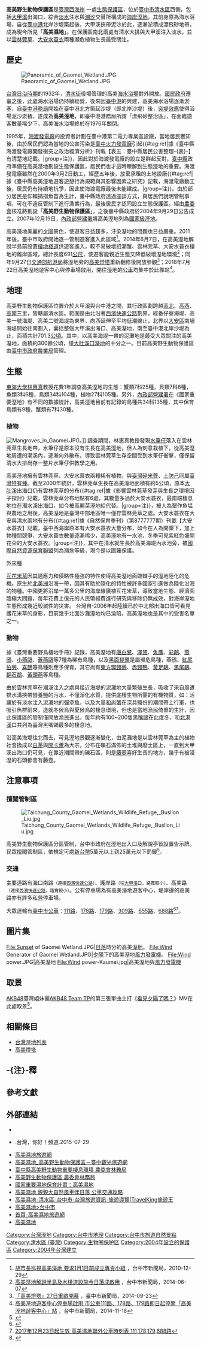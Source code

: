 {{Infobox protected area
| name = 高美野生動物保護區
| iucn_category = IV
| photo = 台中高美濕地.jpg
| photo_caption = {{maplink|frame=yes|plain=yes|type=shape|zoom=13|frame-align=center|frame-width=300}}
| location = {{TWN}}[[臺中市|臺中市]][[清水區_(臺灣)|清水區]]
| area = 701.3公頃
| established = 2004年9月29日
| governing_body = 行政院農委會<br />台中市政府
| coordinates  = {{坐標|24.311134|N|120.549753|E|display=title,inline}}
}}

'''高美野生動物保護區'''是[[臺灣|臺灣]][[台灣西部|西海岸]]                                                                                                                               一處[[臺灣自然生態保護區|生態保護區]]，位於[[臺中市|臺中市]][[清水區_(臺灣)|清水區]]西側，包括[[大甲溪|大甲溪]]出海口，綜合[[淡水|淡水]]注水與[[潮汐|潮汐]]交替所構成的[[海岸|海岸]][[溼地|溼地]]{{r|taichung}}{{r|Hui-Zhen}}。其前身原為海水浴場，自從[[臺中港|臺中港]]北岸沙堤築起後，大甲溪挾帶泥沙於此，逐漸淤積成漂飛砂地帶，成為現今所見「'''高美濕地'''」{{r|CCA}}{{r|Jin-Fong}}。在保護區南北兩處有清水大排與大甲溪注入淡水，並以[[雲林莞草|雲林莞草]]、[[大安水蓑衣|大安水蓑衣]]兩種瀕危植物生長最受關注{{r|Hui-Zhen}}。

==歷史==
[[File:Panoramic_of_Gaomei_Wetland.JPG|thumb]]

[[台灣日治時期|台灣日治時期]]的1932年，[[清水街|清水街]]役場管理的高美[[海水浴場|海水浴場]]對外開放{{r|CCA}}。[[國民政府|國民政府]]遷臺之後，此處海水浴場仍持續經營，後來因[[臺中港|臺中港]]的興建，高美海水浴場逐漸淤塞，自[[臺中港務局|臺中港務局]]開始在臺中港北方築起沙堤（即北岸沙堤）後，[[突堤效應|突堤效應]]使得浴場泥沙淤積，遂成為'''高美溼地'''，即臺中港港務局所謂「漂飛砂整治區」，在面臨遊客數量稀少下，高美海水浴場終於在1976年關閉{{r|Jin-Fong}}{{r|CCA}}。

1995年，[[海渡發電廠|海渡發電廠]]的投資者計劃在臺中港第二電力專業區設廠，當地居民獲知後，由於居民們認為當地的公害污染是[[臺中火力發電廠|臺中火力發電廠]]引起{{#tag:ref|據《臺中縣海渡發電廠開發衝突之政治經濟分析》刊載【表五：臺中縣居民公害整理-{表}-】有清楚地記載。|group=注}}，因此對於海渡發電廠的設立是群起反對，[[臺中縣|臺中縣]]政府準備在高美溼地劃設生態保護區，居民們也才這時瞭解到生態溼地的重要{{r|Jin-Fong}}。海渡發電廠雖然在2000年3月2日動工，經歷五年後，放棄承租的土地設廠{{#tag:ref|據《臺中縣高美溼地遊客遊憩行為規範與其影響因素之研究》記載，海渡電廠動工後，居民仍有持續地抗爭，因此使海渡電廠最後未能建成。|group=注}}{{r|Jin-Fong}}{{r|Zhao-Liang}}。由於部分居民是仰賴捕撈魚苗為生計，臺中縣政府透過座談方式，與居民們說明管制事項，可在不違反管制下進行漁業行為，最後居民才認同設立生態保護區{{r|Jin-Fong}}。經由[[農委會|農委會]]核准將劃設「'''高美野生動物保護區'''」，之後臺中縣政府於2004年9月29日公告成立{{r|taichung}}。2007年12月19日，[[中華民國內政部|內政部]][[內政部營建署|營建署]]將高美溼地列為[[台灣溼地列表#國家級溼地|國家級溼地]]{{r|Wetlands}}。

高美溼地美麗的[[夕陽|夕陽]]景色，使遊客日益趨多，汙染溼地的問題也日益嚴重。2011年後，臺中市政府開始逐一管制遊客進入此區域<ref>[http://www.taichung.gov.tw/ct.asp?xItem=24008&ctNode=712&mp=100010 胡市長巡視高美溼地 要求1月1日前成立專責小組] {{Wayback|url=http://www.taichung.gov.tw/ct.asp?xItem=24008&ctNode=712&mp=100010 |date=20141129052347 }}，台中市新聞局，2010-12-29</ref>。2014年6月7日，在高美溼地解說半島前設置[[棲地|棲地]][[棧道|棧道]]供遊客進入，較不易破壞招潮蟹、雲林莞草、大安水蓑衣棲地的離岸區域，總計長度691[[公尺|公尺]]，使遊客能親近生態又降低破壞溼地環境<ref>[http://www.taichung.gov.tw/ct.asp?xItem=1139536&ctNode=712&mp=100010 高美溼地解說半島及木棧道設施今日落成啟用] {{Wayback|url=http://www.taichung.gov.tw/ct.asp?xItem=1139536&ctNode=712&mp=100010 |date=20141129052358 }}，台中市新聞局，2014-06-07</ref>；同年9月27日[[交通部航港局|交通部航港局]]將溼地旁的[[高美燈塔|高美燈塔]]重新翻修後開放參觀<ref>[http://www.taichung.gov.tw/ct.asp?xItem=1260533&ctNode=712&mp=100010 「高美燈塔」27日重啟開幕] {{Wayback|url=http://www.taichung.gov.tw/ct.asp?xItem=1260533&ctNode=712&mp=100010 |date=20141129052352 }}，臺中市新聞局，2014-09-23</ref>；2018年7月22日高美溼地遊客中心與停車場啟用，開往溼地的[[公共汽車|公車]]均集中於此靠站<ref>[http://www.taichung.gov.tw/ct.asp?xItem=1302427&ctNode=712&mp=100010 高美溼地遊客中心停車場啟用 市公車111路、178路、179路即日起停靠「高美溼地遊客中心」站] {{Wayback|url=http://www.taichung.gov.tw/ct.asp?xItem=1302427&ctNode=712&mp=100010 |date=20141129043824 }}，台中市新聞局，2014-11-18</ref>。

==地理==
高美野生動物保護區位置介於大甲溪與台中港之間，其行政區劃跨越[[高北里|高北]]、[[高西里|高西]]、[[高南里|高南]]三里，皆轄屬清水區{{r|map}}。範圍是由北沿著[[西濱快速公路|西濱快速公路]]劃界，經番仔寮海堤、高美一號海堤、高美二號海堤為東界，向西延伸至平均低潮線止，北界以[[大安區_(臺中市)|大安區]]南埔海堤開始往南劃入，囊括整個大甲溪出海口、高美溼地，南至臺中港北岸沙堤為止，面積共計701.3[[公頃|公頃]]{{r|taichung}}。其中，以高美海堤一帶的泥灘地是最受大眾關注的高美溼地，面積約300餘公頃，僅[[大肚溪口野生動物保護區|大肚溪口溼地]]的十分之一{{r|Hui-Zhen}}。目前高美野生動物保護區由[[臺中市政府|臺中市政府]][[臺中市政府農業局|農業局]]管理{{r|agriculture}}。

==生態==
[[東海大學_(台灣)|東海大學]][[林惠真|林惠真]]教授花費1年調查高美溼地的生態：蟹類7科25種，貝類7科8種，魚類3科6種，鳥類34科104種，植物27科105種{{r|Hui-Zhen}}。另外，[[內政部營建署|內政部營建署]]在《國家重要溼地》有不同的數據統計，高美溼地目前有記錄的鳥種共34科135種，其中保育鳥類有9種，蟹類有7科30種{{r|wetland.org}}。

===植物===
[[File:Mangroves_in_Gaomei.JPG|right]]。]]
調查期間，林惠真教授發現[[水筆仔|水筆仔]]落入在雲林莞草生長地帶，水筆仔是原本沒有生長在高美溼地，但人為刻意栽植下，從高美溼地周遭的潮溪內，逐漸向外散布，導致雲林莞草生存空間受到水筆仔衝擊，僅保留清水大排尚存一整片水筆仔供教學之用{{r|Ting-Nin}}。

高美溼地擁有雲林莞草、大安水蓑衣兩種稀有植物，與[[台灣碎米薺|臺灣碎米薺]]、[[土防己|土防己]]同屬[[台灣特有種列表|臺灣特有種]]{{r|Hui-Zhen}}。截至2000年統計，雲林莞草生長在高美溼地面積有約5公頃，原本[[大肚溪|大肚溪]]出海口仍有雲林莞草的分布{{#tag:ref|據《影響雲林莞草發芽與生長之環境因子探討》記載，雲林莞草分布地點有6處，其數量多過於大安水蓑衣，最南端棲息地位在濁水溪出海口，如今被高麗菜溼地給代替。|group=注}}，被人為墾作魚塭與農地之用後，高美溼地是臺灣中部地區唯一僅存雲林莞草之處{{r|Ting-Nin}}{{r|Meng-Hsiang}}。大安水蓑衣在大安與清水兩地有分布{{#tag:ref|據《自然保育季刊》（第8777777期）刊載【大安水蓑衣】記載，臺中西海岸原本有大安水蓑衣大量分布，如今在人為開墾下，加上物種間競爭，大安水蓑衣數量逐漸稀少，高美溼地有一水池，冬季可見紫紅色盛開花朵的大安水蓑衣。|group=注}}，其中在清水就生長於高美海堤內水池旁，被[[國際自然保護聯盟|國際自然資源保育聯盟]]列為瀕危等級，現今是以圍籬保護{{r|Hui-Zhen}}{{r|Shou-Ming}}。
;外來種
[[互花米草|互花米草]]因其適應力和侵略性極強的特性使得高美溼地面臨棘手的溼地陸化的危機。原生於[[北美洲|北美洲]]沿海一帶，因其有助於陸化的特性被許多國家引進做為陸化沿海的物種。中國更將沿岸一萬多公里的海岸線廣植互花米草，導致當地生態、經濟面臨極大問題，每年花費上億元的人民幣經費進行研究與移除仍無成效，對海岸溼地生態形成幾近毀滅性的災害。
台灣自-2006年起陸續已於中北部出海口皆可看見護花米草的身影，目前幾乎北面沙灘溼地均已淪陷，高美溼地也是其中的受害名單之一。

===動物===
據《臺灣重要野鳥棲地手冊》記錄，高美溼地有[[唐白鷺|唐白鷺]]、[[澤鵟|澤鵟]]、[[魚鷹|魚鷹]]、[[彩鷸|彩鷸]]、[[燕鴴|燕鴴]]、[[小燕鷗|小燕鷗]]、[[蒼燕鷗|蒼燕鷗]]等7種為稀有鳥種，以及[[黑面琵鷺|黑面琵鷺]]是屬瀕危鳥種，燕鴴、[[紅尾伯勞|紅尾伯勞]]、[[喜鵲|喜鵲]]等鳥種則應予保育{{r|Shi-Chin}}。其它尚有[[東方環頸鴴|東方環頸鴴]]、[[赤頸鴨|赤頸鴨]]、[[黃足鷸|黃足鷸]]、[[黑尾鷸|黑尾鷸]]、[[翻石鷸|翻石鷸]]、[[黃頭燕|黃頭燕]]等鳥種{{r|wetland.org}}。

由於雲林莞草在潮溪注入之處與接近海堤的泥灘地大量繁殖生長，吸收了來自周遭排水溝挾帶營養鹽的污水，不僅淨化水質，提供底棲生物所需的有機物質，如：活躍於有淡水注入泥灘地的[[彈塗魚|彈塗魚]]，以及大量[[和尚蟹|和尚蟹]]在深具鹽份的潮間帶上行軍，也吸引魚群前來，造就冬候鳥與夏候鳥的棲息環境，但也是當地漁民倚重的生計，因此保護區的管制僅開放漁民進出{{r|Hui-Zhen}}{{r|Meng-Hsiang}}。每年約有100~200隻[[黑嘴鷗|黑嘴鷗]]在此度冬，和[[北港溪_(雲林縣)|北港溪]]口共列為臺灣黑嘴鷗最多的棲息地。

沿高美海堤往北而去，可見溼地景觀逐漸變化，由泥灘地是以雲林莞草為主的植物社會換成以[[白茅|白茅]]與[[開卡蘆|開卡蘆]]為大宗，分布在礫石滿佈的土堆與廢土區上，一直到大甲溪出海口仍可見，在靠近潮間帶的礫石區，則是[[藤壺|藤壺]]喜好生長的地方，幾乎有被浸溼的石頭都會有藤壺{{r|Ting-Nin}}。

==注意事項==
===擅闖管制區===
[[File:Taichung_County_Gaomei_Wetlands_Wildlife_Refuge,_Buslion_Liu.jpg|thumb]]

高美野生動物保護區分區管制，台中市政府在溼地出入口及解說亭皆設置告示牌。民眾擅闖管制區，依規定可處[[新台幣|新台幣]]5萬元以上到25萬元以下罰鍰<ref>{{Cite web |url=https://udn.com/news/story/2/2302630 |title=高美濕地抓文蛤 至少罰5萬他驚呼「這餐好貴！」- udn聯合新聞網 - 2017.2.23 |accessdate=2017-07-04 |archive-date=2017-09-19 |archive-url=https://web.archive.org/web/20170919092218/https://udn.com/news/story/2/2302630 |dead-url=no }}</ref>。

===交通===
主要道路有海口南路<small>（連接[[西濱快速公路|西濱快速公路]]）</small>、護岸路<small>（往[[大甲溪|大甲溪]]口，路寬較小）</small>、高美路<small>（連接[[西濱快速公路|西濱快速公路]]，路寬較小）</small>。公有停車場為有高美溼地遊客中心，堤岸邊的高美路亦有許多私營停車場。

大眾運輸有[[臺中市市區公車|臺中市公車]]：[[台中市公車111路|111路]]、[[台中市公車178路|178路]]、[[台中市公車179路|179路]]、[[台中市公車309路|309路]]、[[台中市公車655路|655路]]、[[台中市公車688路|688路]]<ref>{{Cite web |url=http://tptis2015.blogspot.tw/2017/05/688.html?m=1 |title=688路 - 臺中市公共運輸資訊平台 |accessdate=2017-07-05 |archive-date=2018-01-03 |archive-url=https://web.archive.org/web/20180103072427/https://tptis2015.blogspot.tw/2017/05/688.html?m=1 |dead-url=no }}</ref><ref>[http://www.g-bus.com.tw/geya/geyafile/20171228105417.pdf 2017年12月23日起生效 高美濕地聯外公車時刻表 111,178,179,688路]{{Dead link|date=2018年6月 |bot=InternetArchiveBot |fix-attempted=no }}</ref>。

==圖片集==
<gallery>
File:Sunset of Gaomei Wetland.JPG|[[日落|日落]]時分的高美[[溼地|溼地]]。
File:Wind Generator of Gaomei Wetland.JPG|[[夕陽|夕陽]]下的高美溼地[[風力發電機|風力發電機]]。
File:Wind power.JPG|高美溼地
File:Wind power-Kaumei.jpg|高美溼地與[[風力發電機|風力發電機]]
</gallery>

==取景==
[[AKB48|AKB48]]臺灣姐妹團[[AKB48_Team_TP|AKB48 Team TP]]的第三張單曲主打《[[看見夕陽了嗎？|看見夕陽了嗎？]]》MV在此處取景<ref>{{Cite web |url=https://www.youtube.com/watch?v=fvRiroJlFrw |title=｜AKB48 Team TP｜-【看見夕陽了嗎？】官方完整MV |accessdate=2019-12-28 |archive-date=2019-12-23 |archive-url=https://web.archive.org/web/20191223070132/https://www.youtube.com/watch?v=fvRiroJlFrw |dead-url=no }}</ref>。

==相關條目==
*[[台灣溼地列表|台灣溼地列表]]
*[[高美燈塔|高美燈塔]]

==-{注}-釋==
{{reflist|group=注|colwidth=30em}}

==參考文獻==
{{reflist|colwidth=30em|refs=

<ref name="map">{{cite book |title=《1：16,000清水鎮行政區域圖》|publisher=內政部|language=zh-tw|isbn=9860043043|year=2006}}</ref>

<ref name="CCA">{{cite web|url=http://www.wetland.org.tw/hope/PDF/7907.pdf |title=淺談台中高美濕地的經營與管理 |work=吳長錕 |publisher=台灣濕地保護聯盟 |page=26頁 |accessdate=2018-06-02|year=2010 |language=zh-tw}}</ref>

<ref name="taichung">{{cite web|url=http://www.taichung.gov.tw/files/%E9%AB%98%E7%BE%8E(%E4%BF%9D%E8%82%B2%E8%AA%B2)(1)(1).doc|title=高美野生動物保護區範圍及管制事項|work=法規查詢|publisher=臺中縣政府農業處|accessdate=2010-08-05|language=zh-tw}}</ref>

<ref name="agriculture">{{cite web|url=http://www.taichung.gov.tw/agriculture_b/business/businessA_2.asp?boss_id=87|title=自然保育科科長|work=主管介紹|publisher=臺中縣政府農業處|accessdate=2010-08-10|language=zh-tw}}</ref>

<ref name="Hui-Zhen">{{cite book |title=《高美溼地生物資源》|author=林惠真|publisher=臺中縣政府|language=zh-tw|isbn=9570211334|year=1998}}</ref>

<ref name="Shi-Chin">{{cite book |title=《臺灣重要野鳥棲地手冊》|author=廖世卿|publisher=中華民國野鳥學會|language=zh-tw|isbn=957997666X|year=2001}}</ref>

<ref name="Jin-Fong">{{cite book |title=[[逢甲大學|逢甲大學]]土地管理學系碩士在職專班碩士論文|chapter=臺中縣高美溼地遊客遊憩行為規範與其影響因素之研究|author=張金鳳|publisher=逢甲大學|language=zh-tw|date=2004}}</ref>

<ref name="Zhao-Liang">{{cite book |title=逢甲大學建築及都市計畫硏究所碩士論文|chapter=臺中縣海渡發電廠開發衝突之政治經濟分析|author=彭兆良|publisher=逢甲大學|language=zh-tw|date=2000}}</ref>

<ref name="Ting-Nin">{{cite book |title=東海大學景觀系研究所碩士論文|chapter=遊客對高美溼地環境認知與保育態度之研究|author=林庭寧|publisher=東海大學|language=zh-tw|date=2005}}</ref>

<ref name="Shou-Ming">{{cite book |title=[[中興大學|中興大學]]農學院植物學研究所碩士論文|chapter=大甲溪口地區植物資源及植群演替趨勢之研究|author=王守民|publisher=中興大學|language=zh-tw|date=1991}}</ref>

<ref name="Meng-Hsiang">{{cite book |title=中興大學生命科學系所碩士論文|chapter=影響雲林莞草發芽與生長之環境因子探討|author=卓盟翔|publisher=中興大學|language=zh-tw|date=2007}}</ref>

<ref name="Wetlands">{{cite book |title=2007年國家重要溼地彙編|author=翁義聰|publisher=內政部營建署市鄉規劃局|language=zh-tw|date=2008年9月}}</ref>

<ref name="wetland.org">{{cite web|url=http://wetland-tw.tcd.gov.tw/WetLandWeb/wetland.php?id=162|title=高美溼地(國家級)|work=國家重調溼地|publisher=內政部營建署|accessdate=|language=zh-tw|date=|archive-url=https://web.archive.org/web/20190609152146/http://wetland-tw.tcd.gov.tw/WetLandWeb/wetland.php?id=162|archive-date=2019-06-09|dead-url=yes}}</ref>
}}

==外部連結==
{{commonscat|Gaomei Wetlands Wildlife Refuge}}
*{{cite web|url=http://econgis.forest.gov.tw/wetland/detail.asp?wl_id=wl07|title=高美溼地|work=自然資源與生態資料庫|author=臺灣大學生物多樣性研究中心|publisher=農委會林務局|language=zh-tw|deadurl=yes|archiveurl=https://web.archive.org/web/20110318193136/http://econgis.forest.gov.tw/wetland/detail.asp?wl_id=wl07|archivedate=2011-03-18}}
*{{youtube|fUSrnaVeB14|高美濕地空拍 HD 【台灣，你好！】環島系列}}.台灣，你好！頻道.2015-07-29
*[http://www.gaomei.com.tw/ 高美濕地旅遊網] {{Wayback|url=http://www.gaomei.com.tw/ |date=20180417192047 }}
*[https://travel.taichung.gov.tw/zh-tw/Attractions/Intro/54/%E9%AB%98%E7%BE%8E%E6%BF%95%E5%9C%B0-%E9%AB%98%E7%BE%8E%E9%87%8E%E7%94%9F%E5%8B%95%E7%89%A9%E4%BF%9D%E8%AD%B7%E5%8D%80 高美濕地_高美野生動物保護區－臺中觀光旅遊網] {{Wayback|url=https://travel.taichung.gov.tw/zh-tw/Attractions/Intro/54/%E9%AB%98%E7%BE%8E%E6%BF%95%E5%9C%B0-%E9%AB%98%E7%BE%8E%E9%87%8E%E7%94%9F%E5%8B%95%E7%89%A9%E4%BF%9D%E8%AD%B7%E5%8D%80 |date=20190608163737 }}
*[https://conservation.forest.gov.tw/0000181 臺中縣高美野生動物重要棲息環境  農委會林務局] {{Wayback|url=https://conservation.forest.gov.tw/0000181 |date=20190424212511 }}
*[https://conservation.forest.gov.tw/0000147 高美野生動物保護區  農委會林務局] {{Wayback|url=https://conservation.forest.gov.tw/0000147 |date=20190424212510 }}
*[https://wetland-tw.tcd.gov.tw/tw/GuideContent.php?ID=15&secureChk=f640a3774863b5944a700cf5b94a38f6 國家重要濕地保育計畫：高美濕地]
*[https://gold2tw.com/393/%e9%ab%98%e7%be%8e%e6%bf%95%e5%9c%b0-%e5%8f%b0%e4%b8%ad-%e4%ba%a4%e9%80%9a%e6%94%bb%e7%95%a5/ 高美濕地 親親大自然風車伴日落 公車交通攻略]
*[https://www.travelking.com.tw/tourguide/scenery103037.html 高美濕地-清水區-台中市-台灣旅遊資訊-旅遊導覽|TravelKing旅遊王]
*[https://www.taiwan.net.tw/m1.aspx?sNo=0001112&id=R117 高美濕地>台中市]
*[https://www.gaomei.com.tw/ 首頁-高美濕地旅遊網]
*[https://paas.cmoremap.com.tw/pda_1_4_memo_3.php?ttable2=marvelousfju2014_20141107102903&tid3=164&maid=marvelousfju2014 高美濕地]

{{台灣野生動物保護區}}
{{DEFAULTSORT:Gaomei高美}}
[[Category:台灣溼地|Category:台灣溼地]]
[[Category:台中市地理|Category:台中市地理]]
[[Category:台中市旅遊自然景點|Category:台中市旅遊自然景點]]
[[Category:清水區_(臺灣)|Category:清水區 (臺灣)]]
[[Category:生物圈保护区|Category:生物圈保护区]]
[[Category:2004年設立的保護區|Category:2004年設立的保護區]]
[[Category:2004年台灣建立|Category:2004年台灣建立]]